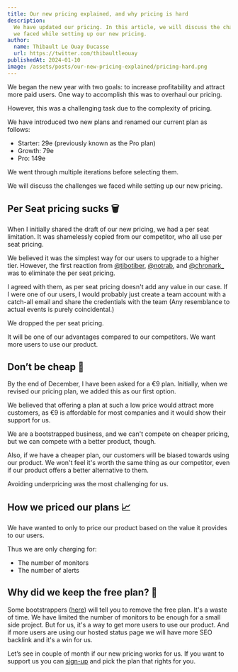 ```yaml
---
title: Our new pricing explained, and why pricing is hard
description:
  We have updated our pricing. In this article, we will discuss the challenges
  we faced while setting up our new pricing.
author:
  name: Thibault Le Ouay Ducasse
  url: https://twitter.com/thibaultleouay
publishedAt: 2024-01-10
image: /assets/posts/our-new-pricing-explained/pricing-hard.png
---
```


We began the new year with two goals: to increase profitability and attract more
paid users. One way to accomplish this was to overhaul our pricing.

However, this was a challenging task due to the complexity of pricing.

We have introduced two new plans and renamed our current plan as follows:

- Starter: 29e (previously known as the Pro plan)
- Growth: 79e
- Pro: 149e

We went through multiple iterations before selecting them.

We will discuss the challenges we faced while setting up our new pricing.

## Per Seat pricing sucks 🗑️

<Tweet id="1743331642096353369" />

When I initially shared the draft of our new pricing, we had a per seat
limitation. It was shamelessly copied from our competitor, who all use per seat
pricing.

We believed it was the simplest way for our users to upgrade to a higher tier.
However, the first reaction from
[@tibotiber](https://www.twitter.com/@tibotiber),
[@notrab](https://www.twitter.com/notrab), and
[@chronark\_](https://www.twitter.com/@chronark_) was to eliminate the per seat
pricing.

I agreed with them, as per seat pricing doesn't add any value in our case. If I
were one of our users, I would probably just create a team account with a
catch-all email and share the credentials with the team (Any resemblance to
actual events is purely coincidental.)

We dropped the per seat pricing.

It will be one of our advantages compared to our competitors. We want more users
to use our product.

## Don’t be cheap 💸

By the end of December, I have been asked for a €9 plan. Initially, when we
revised our pricing plan, we added this as our first option.

We believed that offering a plan at such a low price would attract more
customers, as €9 is affordable for most companies and it would show their
support for us.

We are a bootstrapped business, and we can't compete on cheaper pricing, but we
can compete with a better product, though.

Also, if we have a cheaper plan, our customers will be biased towards using our
product. We won't feel it's worth the same thing as our competitor, even if our
product offers a better alternative to them.

Avoiding underpricing was the most challenging for us.

## How we priced our plans 📈

We have wanted to only to price our product based on the value it provides to
our users.

Thus we are only charging for:

- The number of monitors
- The number of alerts

## Why did we keep the free plan? 🤔

Some bootstrappers ([here](https://marclou.beehiiv.com/p/ditch-your-free-plan))
will tell you to remove the free plan. It's a waste of time. We have limited the
number of monitors to be enough for a small side project. But for us, it's a way
to get more users to use our product. And if more users are using our hosted
status page we will have more SEO backlink and it's a win for us.

Let’s see in couple of month if our new pricing works for us. If you want to
support us you can
[sign-up](https://www.openstatus.dev/app/sign-up?ref=pricing-blog) and pick the
plan that rights for you.
